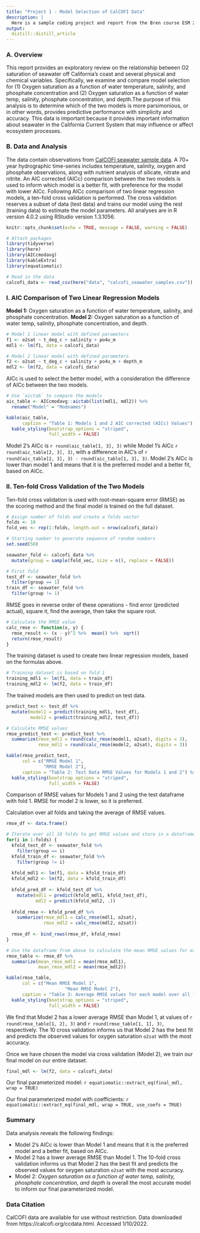 ```yaml
---
title: "Project 1 - Model Selection of CalCOFI Data"
description: |
  Here is a sample coding project and report from the Bren course ESM 244.
output: 
  distill::distill_article
---
```


### A. Overview
This report provides an exploratory review on the relationship between O2 saturation of seawater off California’s coast and several physical and chemical variables. Specifically, we examine and compare model selection for (1) Oxygen saturation as a function of water temperature, salinity, and phosphate concentration and (2) Oxygen saturation as a function of water temp, salinity, phosphate concentration, and depth.The purpose of this analysis is to determine which of the two models is more parsimonious, or in other words, provides predictive performance with simplicity and accuracy. This data is important because it provides important information about seawater in the California Current System that may influence or affect ecosystem processes. 

### B. Data and Analysis
The data contain observations from [CalCOFI seawater sample data](https://calcofi.org/ccdata.html). A 70+ year hydrographic time-series includes temperature, salinity, oxygen and phosphate observations, along with nutrient analysis of silicate, nitrate and nitrite. An AIC corrected (AICc) comparison between the two models is used to inform which model is a better fit, with preference for the model with lower AICc. Following AICc comparison of two linear regression models, a ten-fold cross validation is performed. The cross validation reserves a subset of data (test data) and trains our model using the rest (training data) to estimate the model parameters. All analyses are in R version 4.0.2 using RStudio version 1.3.1056.


```r
knitr::opts_chunk$set(echo = TRUE, message = FALSE, warning = FALSE)

# Attach packages
library(tidyverse)
library(here)
library(AICcmodavg)
library(kableExtra)
library(equatiomatic)

```

```r
# Read in the data
calcofi_data <- read_csv(here("data", "calcofi_seawater_samples.csv"))
```

### I. AIC Comparison of Two Linear Regression Models 

**Model 1:** Oxygen saturation as a function of water temperature, salinity, and phosphate concentration. **Model 2:** Oxygen saturation as a function of water temp, salinity, phosphate concentration, and depth.

```r
# Model 1 linear model with defined parameters
f1 <- o2sat ~ t_deg_c + salinity + po4u_m
mdl1 <- lm(f1, data = calcofi_data)

# Model 2 linear model with defined parameters
f2 <- o2sat ~ t_deg_c + salinity + po4u_m + depth_m
mdl2 <- lm(f2, data = calcofi_data)
```


AICc is used to select the better model, with a consideration the difference of AICc between the two models. 

```r
# Use `aictab` to compare the models 
aic_table <- AICcmodavg::aictab(list(mdl1, mdl2)) %>% 
  rename("Model" = "Modnames")

kable(aic_table,
      caption = "Table 1: Models 1 and 2 AIC corrected (AICc) Values") %>% 
  kable_styling(bootstrap_options = "striped", 
                full_width = FALSE) 

```

Model 2's AICc is `r round(aic_table[1, 3], 3)` while Model 1's AICc `r round(aic_table[2, 3], 3)`, with a difference in AIC's of `r round(aic_table[2, 3], 3) - round(aic_table[1, 3], 3)`. Model 2's AICc is lower than model 1 and means that it is the preferred model and a better fit, based on AICc. 

### II. Ten-fold Cross Validation of the Two Models
Ten-fold cross validation is used with root-mean-square error (RMSE) as the scoring method and the final model is trained on the full dataset. 

```r
# Assign number of folds and create a folds vector
folds <- 10
fold_vec <- rep(1:folds, length.out = nrow(calcofi_data))

# Starting number to generate sequence of random numbers
set.seed(50)

seawater_fold <- calcofi_data %>% 
  mutate(group = sample(fold_vec, size = n(), replace = FALSE))

# First fold
test_df <- seawater_fold %>% 
  filter(group == 1) 
train_df <- seawater_fold %>% 
  filter(group != 1)
```

RMSE goes in reverse order of these operations - find error (predicted actual), square it, find the average, then take the square root. 

```r
# Calculate the RMSE value
calc_rmse <- function(x, y) {
  rmse_result <- (x - y)^2 %>%  mean() %>%  sqrt()
  return(rmse_result)
}
```

The training dataset is used to create two linear regression models, based on the formulas above.

```r
# Training dataset is based on fold 1
training_mdl1 <- lm(f1, data = train_df)
training_mdl2 <- lm(f2, data = train_df)
```

The trained models are then used to predict on test data. 

```r
predict_test <- test_df %>% 
  mutate(model1 = predict(training_mdl1, test_df),
         model2 = predict(training_mdl2, test_df))

# Calculate RMSE values
rmse_predict_test <- predict_test %>% 
  summarize(rmse_mdl1 = round(calc_rmse(model1, o2sat), digits = 3),
            rmse_mdl2 = round(calc_rmse(model2, o2sat), digits = 3)) 

kable(rmse_predict_test,
      col = c("RMSE Model 1",
              "RMSE Model 2"),
      caption = "Table 2: Test Data RMSE Values for Models 1 and 2") %>% 
  kable_styling(bootstrap_options = "striped", 
                full_width = FALSE)

```

Comparison of RMSE values for Models 1 and 2 using the test dataframe with fold 1. RMSE for model 2 is lower, so it is preferred. 

Calculation over all folds and taking the average of RMSE values. 

```r
rmse_df <- data.frame()

# Iterate over all 10 folds to get RMSE values and store in a dataframe
for(i in 1:folds) {
  kfold_test_df <- seawater_fold %>% 
    filter(group == i)
  kfold_train_df <- seawater_fold %>% 
    filter(group != i)
  
  kfold_mdl1 <- lm(f1, data = kfold_train_df)
  kfold_mdl2 <- lm(f2, data = kfold_train_df)
  
  kfold_pred_df <- kfold_test_df %>% 
    mutate(mdl1 = predict(kfold_mdl1, kfold_test_df),
           mdl2 = predict(kfold_mdl2, .))
  
  kfold_rmse <- kfold_pred_df %>% 
    summarize(rmse_mdl1 = calc_rmse(mdl1, o2sat),
              rmse_mdl2 = calc_rmse(mdl2, o2sat))
  
  rmse_df <- bind_rows(rmse_df, kfold_rmse)
}

# Use the dataframe from above to calculate the mean RMSE values for each model
rmse_table <- rmse_df %>% 
  summarize(mean_rmse_mdl1 = mean(rmse_mdl1),
            mean_rmse_mdl2 = mean(rmse_mdl2)) 

kable(rmse_table,
      col = c("Mean RMSE Model 1",
                      "Mean RMSE Model 2"),
      caption = "Table 3: Average RMSE values for each model over all folds") %>% 
  kable_styling(bootstrap_options = "striped", 
                full_width = FALSE)
```

We find that Model 2 has a lower average RMSE than Model 1, at values of `r round(rmse_table[1, 2], 3)` and `r round(rmse_table[1, 1], 3)`, respectively. The 10 cross validation informs us that Model 2 has the best fit and predicts the observed values for oxygen saturation `o2sat` with the most accuracy. 

Once we have chosen the model via cross validation (Model 2), we train our final model on our entire dataset. 

```r
final_mdl <- lm(f2, data = calcofi_data)
```

Our final parameterized model: 
`r equatiomatic::extract_eq(final_mdl, wrap = TRUE)`

Our final parameterized model with coefficients: 
`r equatiomatic::extract_eq(final_mdl, wrap = TRUE, use_coefs = TRUE)`

### Summary
Data analysis reveals the following findings:

- Model 2's AICc is lower than Model 1 and means that it is the preferred model and a better fit, based on AICc.
- Model 2 has a lower average RMSE than Model 1. The 10-fold cross validation informs us that Model 2 has the best fit and predicts the observed values for oxygen saturation `o2sat` with the most accuracy. 
- Model 2: *Oxygen saturation as a function of water temp, salinity, phosphate concentration, and depth* is overall the most accurate model to inform our final parameterized model.


### Data Citation
CalCOFI data are available for use without restriction. Data downloaded from https://calcofi.org/ccdata.html.  Accessed 1/10/2022.



